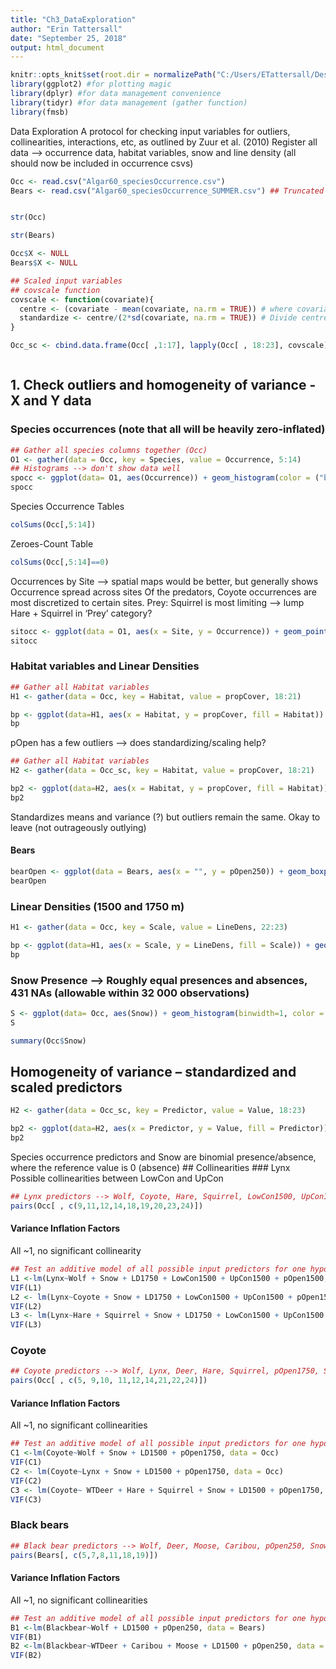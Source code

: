 ```yaml
---
title: "Ch3_DataExploration"
author: "Erin Tattersall"
date: "September 25, 2018"
output: html_document
---
```


```r
knitr::opts_knit$set(root.dir = normalizePath("C:/Users/ETattersall/Desktop/Algar_Cam_Traps/Algar_Camera_Traps/Data"))
library(ggplot2) #for plotting magic
library(dplyr) #for data management convenience
library(tidyr) #for data management (gather function)
library(fmsb)
```

 Data Exploration
   A protocol for checking input variables for outliers, collinearities, interactions, etc, as outlined by Zuur et al. (2010)
  Register all data --> occurrence data, habitat variables, snow and line density (all should now be included in occurrence csvs)
```r

Occ <- read.csv("Algar60_speciesOccurrence.csv")
Bears <- read.csv("Algar60_speciesOccurrence_SUMMER.csv") ## Truncated for summer -- for Black bears


str(Occ)

str(Bears)

Occ$X <- NULL
Bears$X <- NULL

## Scaled input variables
## covscale function
covscale <- function(covariate){
  centre <- (covariate - mean(covariate, na.rm = TRUE)) # where covariate is a vector of numeric input values for one covariate
  standardize <- centre/(2*sd(covariate, na.rm = TRUE)) # Divide centred value by 2 SD
}

Occ_sc <- cbind.data.frame(Occ[ ,1:17], lapply(Occ[ , 18:23], covscale))



```

## 1. Check outliers and homogeneity of variance - X and Y data
### Species occurrences (note that all will be heavily zero-inflated)
```r
## Gather all species columns together (Occ)
O1 <- gather(data = Occ, key = Species, value = Occurrence, 5:14)
## Histograms --> don't show data well
spocc <- ggplot(data= O1, aes(Occurrence)) + geom_histogram(color = ("black"), fill = "transparent", binwidth = 1) + facet_wrap(~Species) +theme_classic()
spocc
```
  Species Occurrence Tables
```r
colSums(Occ[,5:14])
```
  Zeroes-Count Table
```r
colSums(Occ[,5:14]==0)
```
  Occurrences by Site --> spatial maps would be better, but generally shows Occurrence spread across sites
  Of the predators, Coyote occurrences are most discretized to certain sites.
  Prey: Squirrel is most limiting --> lump Hare + Squirrel in 'Prey' category?
```r
sitocc <- ggplot(data = O1, aes(x = Site, y = Occurrence)) + geom_point() + facet_wrap(~Species) + geom_jitter()
sitocc
```
### Habitat variables and Linear Densities
```r
## Gather all Habitat variables 
H1 <- gather(data = Occ, key = Habitat, value = propCover, 18:21)

bp <- ggplot(data=H1, aes(x = Habitat, y = propCover, fill = Habitat)) + geom_boxplot() +theme_classic() + theme(legend.position = "none")
bp
```
  pOpen has a few outliers --> does standardizing/scaling help?
```r
## Gather all Habitat variables 
H2 <- gather(data = Occ_sc, key = Habitat, value = propCover, 18:21)

bp2 <- ggplot(data=H2, aes(x = Habitat, y = propCover, fill = Habitat)) + geom_boxplot() +theme_classic() + theme(legend.position = "none")
bp2
```
  Standardizes means and variance (?) but outliers remain the same. Okay to leave (not outrageously outlying)
  
#### Bears
```r
bearOpen <- ggplot(data = Bears, aes(x = "", y = pOpen250)) + geom_boxplot() + theme_classic()
bearOpen
```
### Linear Densities (1500 and 1750 m)
```r
H1 <- gather(data = Occ, key = Scale, value = LineDens, 22:23)

bp <- ggplot(data=H1, aes(x = Scale, y = LineDens, fill = Scale)) + geom_boxplot() +theme_classic() + theme(legend.position = "none")
bp

```
### Snow Presence --> Roughly equal presences and absences, 431 NAs (allowable within 32 000 observations)
```r
S <- ggplot(data= Occ, aes(Snow)) + geom_histogram(binwidth=1, color = "black", fill = "transparent") + theme_classic()
S
```
```r
summary(Occ$Snow)
```
## Homogeneity of variance -- standardized and scaled predictors
```r
H2 <- gather(data = Occ_sc, key = Predictor, value = Value, 18:23)

bp2 <- ggplot(data=H2, aes(x = Predictor, y = Value, fill = Predictor)) + geom_boxplot() +theme_classic()
bp2

```
  Species occurrence predictors and Snow are binomial presence/absence, where the reference value is 0 (absence)
## Collinearities
### Lynx
  Possible collinearities between LowCon and UpCon
```r
## Lynx predictors --> Wolf, Coyote, Hare, Squirrel, LowCon1500, UpCon1500, pOpen1500, Snow, LD1750
pairs(Occ[ , c(9,11,12,14,18,19,20,23,24)])
```
#### Variance Inflation Factors
  All ~1, no significant collinearity
```r
## Test an additive model of all possible input predictors for one hypothesis
L1 <-lm(Lynx~Wolf + Snow + LD1750 + LowCon1500 + UpCon1500 + pOpen1500, data = Occ) 
VIF(L1)
L2 <- lm(Lynx~Coyote + Snow + LD1750 + LowCon1500 + UpCon1500 + pOpen1500, data = Occ)
VIF(L2)
L3 <- lm(Lynx~Hare + Squirrel + Snow + LD1750 + LowCon1500 + UpCon1500 + pOpen1500, data = Occ)
VIF(L3)
```
### Coyote
```r
## Coyote predictors --> Wolf, Lynx, Deer, Hare, Squirrel, pOpen1750, Snow, LD1500
pairs(Occ[ , c(5, 9,10, 11,12,14,21,22,24)])

```

#### Variance Inflation Factors
  All ~1, no significant collinearities
```r
## Test an additive model of all possible input predictors for one hypothesis
C1 <-lm(Coyote~Wolf + Snow + LD1500 + pOpen1750, data = Occ) 
VIF(C1)
C2 <- lm(Coyote~Lynx + Snow + LD1500 + pOpen1750, data = Occ)
VIF(C2)
C3 <- lm(Coyote~ WTDeer + Hare + Squirrel + Snow + LD1500 + pOpen1750, data = Occ)
VIF(C3)
```

### Black bears
```r
## Black bear predictors --> Wolf, Deer, Moose, Caribou, pOpen250, Snow, LD1500
pairs(Bears[, c(5,7,8,11,18,19)])
```
#### Variance Inflation Factors
  All ~1, no significant collinearities
```r
## Test an additive model of all possible input predictors for one hypothesis
B1 <-lm(Blackbear~Wolf + LD1500 + pOpen250, data = Bears) 
VIF(B1)
B2 <-lm(Blackbear~WTDeer + Caribou + Moose + LD1500 + pOpen250, data = Bears)
VIF(B2)

```
